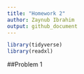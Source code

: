 ```yaml
---
title: "Homework 2"
author: Zaynub Ibrahim
output: github_document
---
```


```r
library(tidyverse)
library(readxl)
```

##Problem 1

